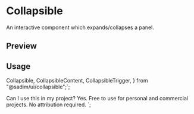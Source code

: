 

<Meta of={CollapsibleStories} />

<RadixPrimitiveDocsButton name='collapsible' />

# Collapsible

An interactive component which expands/collapses a panel.

## Preview

<Canvas of={CollapsibleStories.Default} />

## Usage

  Collapsible,
  CollapsibleContent,
  CollapsibleTrigger,
} from "@sadim/ui/collapsible";`;

  <CollapsibleTrigger>Can I use this in my project?</CollapsibleTrigger>
  <CollapsibleContent>
    Yes. Free to use for personal and commercial projects. No attribution
    required.
  </CollapsibleContent>
</Collapsible>`;

<Source code={importCode} language='ts' dark />
<Source code={usageCode} language='tsx' dark />
